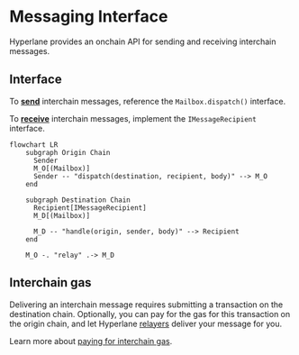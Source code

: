 # Messaging Interface

Hyperlane provides an onchain API for sending and receiving interchain messages.

## Interface

To [**send**](./send.mdx) interchain messages, reference the `Mailbox.dispatch()` interface.

To [**receive**](./receive.mdx) interchain messages, implement the `IMessageRecipient` interface.

```mermaid
flowchart LR
    subgraph Origin Chain
      Sender
      M_O[(Mailbox)]
      Sender -- "dispatch(destination, recipient, body)" --> M_O
    end

    subgraph Destination Chain
      Recipient[IMessageRecipient]
      M_D[(Mailbox)]

      M_D -- "handle(origin, sender, body)" --> Recipient
    end

    M_O -. "relay" .-> M_D
```


## Interchain gas

Delivering an interchain message requires submitting a transaction on the destination chain. Optionally, you can pay for the gas for this transaction on the origin chain, and let Hyperlane [relayers](../../operate/run-relayer.mdx "mention") deliver your message for you.

Learn more about [paying for interchain gas](./interchaingas.mdx).